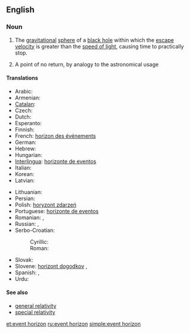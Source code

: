 {{wikipedia}}
==English==

===Noun===
{{en-noun|sg=[[event]] [[horizon]]}}

# {{astrophysics}} The [[gravitational]] [[sphere]] of a [[black hole]] within which the [[escape velocity]] is greater than the [[speed of light]], causing time to practically stop.
# A point of no return, by analogy to the astronomical usage

====Translations====
{{trans-top|gravitational sphere within which light cannot escape}}
* Arabic: {{t|ar|أفق الحدث|sc=Arab}}
* Armenian: {{t|hy|պատահարների հորիզոն|tr=pataharneri horizon|sc=Armn}}
* [[Catalan]]: {{t|ca|horitzó d'esdeveniments|m}}
* Czech: {{t-|cs|horizont událostí|m}}
* Dutch: {{t|nl|waarnemingshorizon}}
* Esperanto: {{t|eo|eventa horizonto}}
* Finnish: {{t-|fi|tapahtumahorisontti}}
* French: [[horizon des événements]] {{m}}
* German: {{t+|de|Ereignishorizont|m}}
* Hebrew: {{t|he|אופק אירועים|sc=Hebr}}
* Hungarian: {{t|hu|eseményhorizont}}
* [[Interlingua]]: [[horizonte de eventos]]
* Italian: {{t|it|orizzonte degli eventi|m}}
* Korean: {{t|ko|사상의 지평선|tr=sasang'ui jiphyeoseon|sc=Kore}}
* Latvian: {{t|lv|notikumu horizonts|m}}
{{trans-mid}}
* Lithuanian: {{t|lt|įvykių horizontas|m}}
* Persian: {{t|fa|افق رویداد|sc=fa-Arab}}
* Polish: [[horyzont zdarzeń]] {{m}}
* Portuguese: [[horizonte de eventos]] {{m}}
* Romanian: {{t|ro|orizontul evenimentelor}},  {{t|ro|orizont de evenimente}}
* Russian: {{t|ru|горизонт событий|m|tr=gorizónt sobýtij|sc=Cyrl}},  {{t|ru|сфера Шварцшильда|f|tr=sféra Švárcšil’da|sc=Cyrl}}
* Serbo-Croatian:
*: Cyrillic: {{t|sh|хоризонт догађаја|sc=Cyrl}}
*: Roman: {{t|sh|horizont događaja}}
* Slovak: {{t|sk|horizont udalostí}}
* Slovene: [[horizont dogodkov]] {{m}},  {{t|sl|dogódkovno obzórje}}
* Spanish: {{t|es|horizonte de sucesos|m}},  {{t|es|horizonte de eventos|m}}
* Urdu: {{t|ur|افق وقیعہ|sc=ur-Arab}}
{{trans-bottom}}

====See also====
* [[general relativity]]
* [[special relativity]]

[[et:event horizon]]
[[ru:event horizon]]
[[simple:event horizon]]